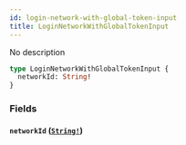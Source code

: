 ```yaml
---
id: login-network-with-global-token-input
title: LoginNetworkWithGlobalTokenInput
---
```


No description

```graphql
type LoginNetworkWithGlobalTokenInput {
  networkId: String!
}
```

### Fields

#### `networkId` ([`String!`](/graphql/scalars/string))

